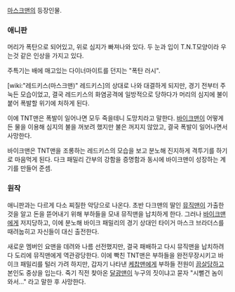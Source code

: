 [[마스크맨]]의 등장인물.

=== 애니판 ===

머리가 폭탄으로 되어있고, 위로 심지가 빠져나와 있다. 두 눈과 입이 T.N.T모양이라 우는것 같은 인상을 가지고 있다.

주특기는 배에 매고있는 다이너마이트를 던지는 "폭탄 러시".

[wiki:"레드키스(마스크맨)" 레드키스]의 상대로 나와 대결하게 되지만, 경기 전부터 주눅든 모습이었고, 결국 레드키스의 화염공격에 일방적으로 당하다가 머리의 심지에 불이 붙어 폭발할 위기에 처하게 된다.

이에 TNT맨은 폭발이 일어나면 모두 죽을테니 도망치라고 말한다. [[바이크맨]]이 어떻게든 물을 이용해 심지의 불을 꺼보려 했지만 불은 꺼지지 않았고, 결국 폭발이 일어나면서 사망한다. 

바이크맨은 TNT맨을 조롱하는 레드키스의 모습을 보고 분노해 진지하게 격투기를 하기로 마음먹게 된다. 다크 패밀리 간부의 강함을 증명함과 동시에 바이크맨이 성장하는 계기를 만들어 준셈.

=== 원작 ===

애니판과는 다르게 다소 찌질한 악당으로 나온다. 초반 다크맨의 딸인 [[뮤직맨]]이 가출한 것을 알고 돈을 뜯어내기 위해 부하들을 모내 뮤직맨을 납치하게 한다. 그러나 [[바이크맨]]에게 저지당하고, 이에 분노해 바이크 패밀리의 경기 상대인 타이거 마스크 브라더스를 때려눕히고 자신들이 대신 출전한다. 

새로운 멤버인 요맨을 데려와 나름 선전했지만, 결국 패배하고 다시 뮤직맨을 납치하려다 도리에 뮤직맨에게 역관광당한다. 이에 빡친 TNT맨은 부하들을 완전무장시키고 바이크 패밀리를 털러 가려 하지만, 갑자기 나타낸 [[케찹맨]]에게 부하들 전원이 [[끔살]]당하고 본인도 중상을 입는다. 죽기 직전 찾아온 [[달광맨]]이 누구의 짓이냐고 묻자 "시뻘건 놈이 와서..." 라고 말한 후 사망한다.
